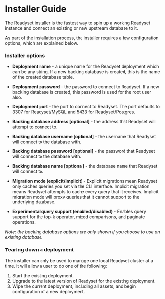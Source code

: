 # Installer Guide

The Readyset installer is the fastest way to spin up a working Readyset instance and connect an existing or new upstream database to it. 

As part of the installation process, the installer requires a few configuration options, which are explained below.

### Installer options
- **Deployment name** - a unique name for the Readyset deployment which can be any string. If a new backing database is created, this is the name of the created database table.
- **Deployment password** - the password to connect to Readyset. If a new backing database is created, this password is used for the root user also.
- **Deployment port** - the port to connect to Readyset. The port defaults to 3307 for Readyset/MySQL and 5433 for Readyset/Postgres.
- **Backing database address [optional]** - the address that Readyset will attempt to connect to.
- **Backing database username [optional]** - the username that Readyset will connect to the database with.
- **Backing database password [optional]** - the password that Readyset will connect to the database with.
- **Backing database name [optional]** - the database name that Readyset will connect to.

- **Migration mode (explicit/implicit)** - Explicit migrations mean Readyset only caches queries you set via the CLI interface. Implicit migration means Readyset attempts to cache every query that it receives. Implicit migration mode will proxy queries that it cannot support to the underlying database. 
- **Experimental query support (enabled/disabled)** - Enables query support for the top-k operator, mixed comparisons, and paginate operations.

*Note: the backing database options are only shown if you choose to use an existing database.*

### Tearing down a deployment
The installer can only be used to manage one local Readyset cluster at a time. it will allow a user to do one of the following:
1. Start the existing deployment.
2. Upgrade to the latest version of Readyset for the existing deployment.
3. Wipe the current deployment, including all assets, and begin configuration of a new deployment.
